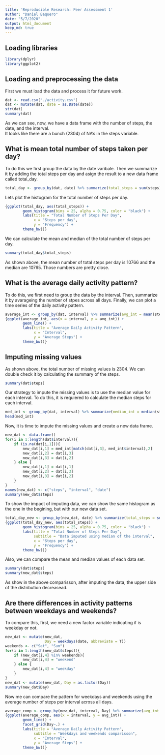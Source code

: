 ---
title: 'Reproducible Research: Peer Assessment 1'
author: "Daniel Baquero"
date: "5/7/2020"
output: html_document
keep_md: true
---

## Loading libraries

```{r library, echo=TRUE, results='hide'}
library(dplyr)
library(ggplot2)
```


## Loading and preprocessing the data  

First we must load the data and process it for future work.  

```{r lodingdata, echo=TRUE}
dat <- read.csv("./activity.csv")
dat <- mutate(dat, date = as.Date(date))
str(dat)
summary(dat)
```

As we can see, now, we have a data frame with the number of steps, the date, and the interval.  
It looks like there are a bunch (2304) of NA's in the steps variable.  
  

## What is mean total number of steps taken per day?  
  
To do this we first group the data by the date varibale. Then we summarize it by adding the total steps per day and asign the result to a new data frame called total_day.  

```{r stepsperday, echo=TRUE}
total_day <- group_by(dat, date) %>% summarize(total_steps = sum(steps))
```
  
Lets plot the histogram for the total number of steps per day.  

```{r stepshistogram, echo=TRUE}
{ggplot(total_day, aes(total_steps)) +
        geom_histogram(bins = 25, alpha = 0.75, color = "black") +
        labs(title = "Total Number of Steps Per Day",
             x = "Steps per day",
             y = "Frequency") +
        theme_bw()}
```
  
We can calculate the mean and median of the total number of steps per day.  

```{r summarysteps, echo=TRUE}
summary(total_day$total_steps)
```
  
As shown above, the mean number of total steps per day is 10766 and the median are 10765. Those numbers are pretty close.  
  
## What is the average daily activity pattern?  
  
To do this, we first need to group the data by the interval. Then, summarize it by avarageing the number of stpes across all days. Finally, we can plot a time series of the daily activity pattern.  

```{r activitypattern, echo=TRUE}
average_int <- group_by(dat, interval) %>% summarize(avg_int = mean(steps, na.rm = T))
{ggplot(average_int, aes(x = interval, y = avg_int)) +
        geom_line() + 
        labs(title = "Average Daily Activity Pattern",
             x = "Interval",
             y = "Average Steps") +
        theme_bw()}
```
  
  
## Imputing missing values  
  
As shown above, the total number of missing values is 2304. We can double check it by calculating the summary of the steps.  

```{r missingval, echo=TRUE}
summary(dat$steps)
```
  
Our strategy to impute the missing values is to use the median value for each interval. To do this, it is requiered to calculate the median steps for each interval.  

```{r mediansteps, echo=TRUE}
med_int <- group_by(dat, interval) %>% summarize(median_int = median(steps, na.rm = T))
head(med_int)
```
  
Now, it is time to impute the missing values and create a new data frame.  
  
```{r imput, echo=TRUE, cache=TRUE}
new_dat <- data.frame()
for(i in 1:length(dat$interval)){
    if (is.na(dat[i,1])){
        new_dat[i,1] = med_int[match(dat[i,3], med_int$interval),2]
        new_dat[i,2] = dat[i,3]
        new_dat[i,3] = dat[i,2]
    } else {
        new_dat[i,1] = dat[i,1]
        new_dat[i,2] = dat[i,3]
        new_dat[i,3] = dat[i,2]
    }
}
names(new_dat) <- c("steps", "interval", "date")
summary(new_dat$steps)
```
  
To show the impact of imputing data, we can show the same histogram as the one in the begining, but with our new data set.  
  
```{r stepsperdaynew, echo=TRUE}
total_day_new <- group_by(new_dat, date) %>% summarize(total_steps = sum(steps))
{ggplot(total_day_new, aes(total_steps)) +
        geom_histogram(bins = 25, alpha = 0.75, color = "black") +
        labs(title = "Total Number of Steps Per Day",
             subtitle = "Data imputed using median of the interval",
             x = "Steps per day",
             y = "Frequency") +
        theme_bw()}
```
  
Also, we can compare the mean and median values of each data set. 

```{r comparisson, echo=TRUE}
summary(dat$steps)
summary(new_dat$steps)
```
  
As show in the above comparisson, after imputing the data, the upper side of the distribution decreasead.  
  
## Are there differences in activity patterns between weekdays and weekends?  
  
To compare this, first, we need a new factor variable indicating if is weekday or not.  
  
```{r newfactor, echo=TRUE, cache=TRUE}
new_dat <- mutate(new_dat,
                  Day = weekdays(date, abbreviate = T))
weekends <- c("Sat", "Sun")
for(i in 1:length(new_dat$steps)){
    if (new_dat[i,4] %in% weekends){
        new_dat[i,4] = "weekend"
    } else {
        new_dat[i,4] = "weekday"
    }
}
new_dat <- mutate(new_dat, Day = as.factor(Day))
summary(new_dat$Day)
```  
  
Now me can compare the pattern for weekdays and weekends using the average number of steps per interval across all days.  
  
```{r compplot, echo=TRUE}
average_comp <- group_by(new_dat, interval, Day) %>% summarize(avg_int = mean(steps))
{ggplot(average_comp, aes(x = interval, y = avg_int)) +
        geom_line() + 
        facet_grid(Day~.) +
        labs(title = "Average Daily Activity Pattern",
             subtitle = "Weekdays and weekends comparisson",
             x = "Interval",
             y = "Average Steps") +
        theme_bw()}
```
